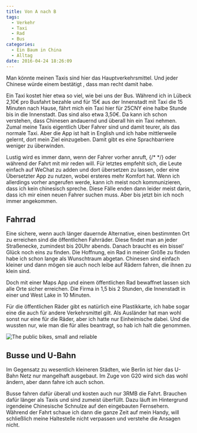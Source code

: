 ```yaml
---
title: Von A nach B
tags:
  - Verkehr
  - Taxi
  - Rad
  - Bus
categories:
  - Ein Baum in China
  - Alltag
date: 2016-04-24 18:26:09
---
```


Man könnte meinen Taxis sind hier das Hauptverkehrsmittel. Und jeder Chinese würde einem bestätigt , dass man recht damit habe.

Ein Taxi kostet hier etwa so viel, wie bei uns der Bus. Während ich in Lübeck 2,10€ pro Busfahrt bezahle und für 15€ aus der Innenstadt mit Taxi die 15 Minuten nach Hause, fährt mich ein Taxi hier für 25CNY eine halbe Stunde bis in die Innenstadt. Das sind also etwa 3,50€. Da kann ich schon verstehen, dass Chinesen andauernd und überall hin ein Taxi nehmen. Zumal meine Taxis eigentlich Uber Fahrer sind und damit teurer, als das normale Taxi. Aber die App ist halt in English und ich habe mittlerweile gelernt, dort mein Ziel einzugeben. Damit gibt es eine Sprachbarriere weniger zu überwinden.

Lustig wird es immer dann, wenn der Fahrer vorher anruft, {/* <!--more--> */} oder während der Fahrt mit mir reden will. Für letztes empfehlt sich, die Leute einfach auf WeChat zu adden und dort übersetzen zu lassen, oder eine Übersetzter App zu nutzen, wobei ersteres mehr Komfort hat. Wenn ich allerdings vorher angerufen werde, kann ich meist noch kommunizieren, dass ich kein chinesisch spreche. Diese Fälle enden dann leider meist darin, dass ich mir einen neuen Fahrer suchen muss. Aber bis jetzt bin ich noch immer angekommen.

## Fahrrad

Eine sichere, wenn auch länger dauernde Alternative, einen bestimmten Ort zu erreichen sind die öffentlichen Fahrräder. Diese findet man an jeder Straßenecke, zumindest bis 20Uhr abends. Danach braucht es ein bissel' Glück noch eins zu finden. Die Hoffnung, ein Rad in meiner Größe zu finden habe ich schon lange als Wunschtraum abgetan. Chinesen sind einfach kleiner und dann mögen sie auch noch leibe auf Rädern fahren, die ihnen zu klein sind.

Doch mit einer Maps App und einem öffentlichen Rad bewaffnet lassen sich alle Orte sicher erreichen. Die Firma in 1,5 bis 2 Stunden, die Innenstadt in einer und West Lake in 10 Minuten.

Für die öffentlichen Räder gibt es natürlich eine Plastikkarte, ich habe sogar eine die auch für andere Verkehrsmittel gilt. Als Ausländer hat man wohl sonst nur eine für die Räder, aber ich hatte nur Einheimische dabei. Und die wussten nur, wie man die für alles beantragt, so hab ich halt die genommen.

![The public bikes, small and reliable](/images/china/public-bikes.JPG)

## Busse und U-Bahn

Im Gegensatz zu wesentlich kleineren Städten, wie Berlin ist hier das U-Bahn Netz nur mangelhaft ausgebaut. Im Zuge von G20 wird sich das wohl ändern, aber dann fahre ich auch schon.

Busse fahren dafür überall und kosten auch nur 3RMB die Fahrt. Brauchen dafür länger als Taxis und sind zumeist überfüllt. Dazu läuft im Hintergrund irgendeine Chinesische Schnulze auf den eingebauten Fernsehern. Während der Fahrt schaue ich dann die ganze Zeit auf mein Handy, will schließlich meine Haltestelle nicht verpassen und verstehe die Ansagen nicht.
